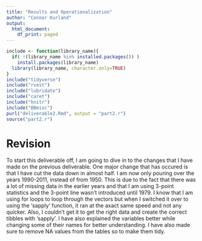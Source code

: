 ```yaml
---
title: "Results and Operationalization"
author: "Connor Kurland"
output:
  html_document:
    df_print: paged
---
```


```r
include <- function(library_name){
  if( !(library_name %in% installed.packages()) )
    install.packages(library_name) 
  library(library_name, character.only=TRUE)
}
include("tidyverse")
include("rvest")
include("lubridate")
include("caret")
include("knitr")
include("BBmisc")
purl("deliverable2.Rmd", output = "part2.r")
source("part2.r")
```


# Revision

To start this deliverable off, I am going to dive in to the changes that I have made on the previous deliverable. One major change that has occured is that I have cut the data down in almost half. I am now only pouring over the years 1990-2011, instead of from 1950. This is due to the fact that there was a lot of missing data in the earlier years and that I am using 3-point statistics and the 3-point line wasn't introduced until 1979. I know that I am using for loops to loop through the vectors but when I switched it over to using the 'sapply' function, it ran at the axact same speed and not any quicker. Also, I couldn't get it to get the right data and create the correct tibbles with 'sapply'. I have also explained the variables better while changing some of their names for better understanding. I have also made sure to remove NA values from the tables so to make them tidy.







